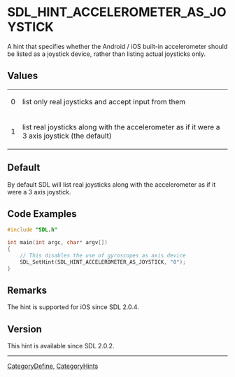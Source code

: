 <!-- # page was renamed from SDL_HINT_ACCEL_AS_JOY -->

<!-- #*^*^*^*^*See https://wiki.libsdl.org/SGEnumerations for details on editing this page*^*^*^*^* -->


= SDL_HINT_ACCELEROMETER_AS_JOYSTICK =
A hint that specifies whether the Android / iOS built-in accelerometer should be listed as a joystick device, rather than listing actual joysticks only.




== Values ==
{|
|0
|list only real joysticks and accept input from them
|-
|1
|list real joysticks along with the accelerometer as if it were a 3 axis joystick (the default)
|}


== Default ==
By default SDL will list real joysticks along with the accelerometer as if it were a 3 axis joystick.


== Code Examples ==
<syntaxhighlight lang='c++'>
#include "SDL.h"

int main(int argc, char* argv[])
{
    // This disables the use of gyroscopes as axis device
    SDL_SetHint(SDL_HINT_ACCELEROMETER_AS_JOYSTICK, "0");
}

</syntaxhighlight>


== Remarks ==
The hint is supported for iOS since SDL 2.0.4.

== Version ==
This hint is available since SDL 2.0.2.

----
[[CategoryDefine]], [[CategoryHints]]
<!-- #See the Style Guide for instructions on editing the footer. -->
